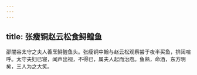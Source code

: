 ```yaml
---
---
---
```

title: 张瘦铜赵云松食鲟鳇鱼
---



邵闇谷太守之夫人善烹鲟鳇鱼头。张瘦铜中翰与赵云松观察尝于夜半买鱼，排闼喧呼。太守夫妇已寝，闻声出视，不得已，属夫人起而治庖。鱼熟，命酒，东方明矣，三人为之大笑。